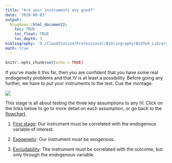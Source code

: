 ```yaml
---
title: "Are your instruments any good?"
date: '2020-08-03'
output: 
  blogdown::html_document2:
    toc: TRUE
    toc_float: TRUE
    toc_depth: 3
bibliography: 'D:/CloudStation/Professional/Bibliography/BibTeX_Library.bib'
math: true
---
```


```r
knitr::opts_chunk$set(echo = TRUE)
```


If you've made it this far, then you are confident that you have some real endogeneity problems and that IV is at least a possibility. Before going any further, we have to put your instruments to the test. Cue the montage.

![](https://media.giphy.com/media/3oz8xFAkMSb1RnZpNm/giphy.gif)

This stage is all about testing the three key assumptions to any IV. Click on the links below to go to more detail on each assumption, or go back to the [flowchart](/iv/flowchart).

1. [First stage](/iv/step1_firststage): Our instrument must be correlated with the endogenous variable of interest.

2. [Exogeneity](/iv/step1_exog): Our instrument must be exogenous.

3. [Excludability](/iv/step1_exclude): The instrument must be correlated with the outcome, but only through the endogenous variable.
